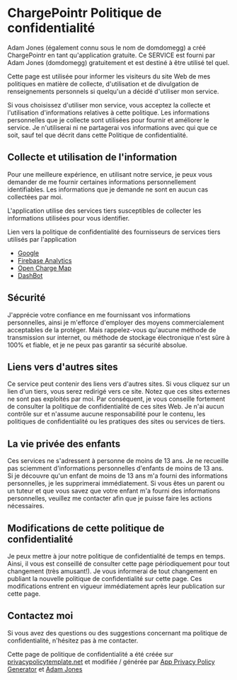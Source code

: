 # ChargePointr Politique de confidentialité

Adam Jones (également connu sous le nom de domdomegg) a créé ChargePointr en tant qu'application gratuite. Ce SERVICE est fourni par Adam Jones (domdomegg) gratuitement et est destiné à être utilisé tel quel.

Cette page est utilisée pour informer les visiteurs du site Web de mes politiques en matière de collecte, d'utilisation et de divulgation de renseignements personnels si quelqu'un a décidé d'utiliser mon service.

Si vous choisissez d'utiliser mon service, vous acceptez la collecte et l'utilisation d'informations relatives à cette politique. Les informations personnelles que je collecte sont utilisées pour fournir et améliorer le service. Je n'utiliserai ni ne partagerai vos informations avec qui que ce soit, sauf tel que décrit dans cette Politique de confidentialité.

## Collecte et utilisation de l'information

Pour une meilleure expérience, en utilisant notre service, je peux vous demander de me fournir certaines informations personnellement identifiables. Les informations que je demande ne sont en aucun cas collectées par moi.

L'application utilise des services tiers susceptibles de collecter les informations utilisées pour vous identifier.

Lien vers la politique de confidentialité des fournisseurs de services tiers utilisés par l'application

*   [Google](https://policies.google.com/privacy)
*   [Firebase Analytics](https://firebase.google.com/policies/analytics/)
*   [Open Charge Map](https://openchargemap.org/site/about/terms)
*   [DashBot](https://www.dashbot.io/legal/privacy)

## Sécurité

J'apprécie votre confiance en me fournissant vos informations personnelles, ainsi je m'efforce d'employer des moyens commercialement acceptables de la protéger. Mais rappelez-vous qu'aucune méthode de transmission sur internet, ou méthode de stockage électronique n'est sûre à 100% et fiable, et je ne peux pas garantir sa sécurité absolue.

## Liens vers d'autres sites

Ce service peut contenir des liens vers d'autres sites. Si vous cliquez sur un lien d'un tiers, vous serez redirigé vers ce site. Notez que ces sites externes ne sont pas exploités par moi. Par conséquent, je vous conseille fortement de consulter la politique de confidentialité de ces sites Web. Je n'ai aucun contrôle sur et n'assume aucune responsabilité pour le contenu, les politiques de confidentialité ou les pratiques des sites ou services de tiers.

## La vie privée des enfants

Ces services ne s'adressent à personne de moins de 13 ans. Je ne recueille pas sciemment d'informations personnelles d'enfants de moins de 13 ans. Si je découvre qu'un enfant de moins de 13 ans m'a fourni des informations personnelles, je les supprimerai immédiatement. Si vous êtes un parent ou un tuteur et que vous savez que votre enfant m'a fourni des informations personnelles, veuillez me contacter afin que je puisse faire les actions nécessaires.

## Modifications de cette politique de confidentialité

Je peux mettre à jour notre politique de confidentialité de temps en temps. Ainsi, il vous est conseillé de consulter cette page périodiquement pour tout changement (très amusant!). Je vous informerai de tout changement en publiant la nouvelle politique de confidentialité sur cette page. Ces modifications entrent en vigueur immédiatement après leur publication sur cette page.

## Contactez moi

Si vous avez des questions ou des suggestions concernant ma politique de confidentialité, n'hésitez pas à me contacter.

Cette page de politique de confidentialité a été créée sur [privacypolicytemplate.net](https://privacypolicytemplate.net) et modifiée / générée par [App Privacy Policy Generator](https://app-privacy-policy-generator.firebaseapp.com/) et [Adam Jones](https://github.com/domdomegg)